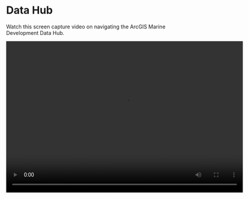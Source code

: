 # Data Hub

Watch this screen capture video on navigating the ArcGIS Marine Development Data Hub.

<video width="640" height="410" controls autoplay loop>
  <source src="https://github.com/jmhatch-NOAA/PEMAD-MDEB-Data_Dictionary/raw/main/bookdown/video/datahub_screencapture.w   ebm" type= "video/webm">
  Your browser does not support the video tag. 
  
</video>
